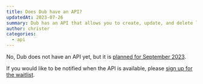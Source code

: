 ```yaml
---
title: Does Dub have an API?
updatedAt: 2023-07-26
summary: Dub has an API that allows you to create, update, and delete links programmatically.
author: christer
categories:
  - api
---
```


No, Dub does not have an API yet, but it is [planned for September 2023](https://github.com/steven-tey/dub/issues/73#issuecomment-1638409034).

If you would like to be notified when the API is available, please [sign up for the waitlist](https://tally.so/r/wdN50V).
